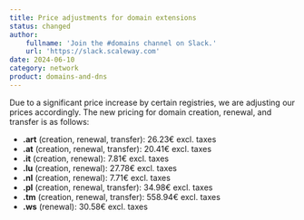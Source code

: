 ```yaml
---
title: Price adjustments for domain extensions
status: changed
author:
    fullname: 'Join the #domains channel on Slack.'
    url: 'https://slack.scaleway.com'
date: 2024-06-10
category: network
product: domains-and-dns
---
```


Due to a significant price increase by certain registries, we are adjusting our prices accordingly. The new pricing for domain creation, renewal, and transfer is as follows:

- **.art** (creation, renewal, transfer): 26.23€ excl. taxes
- **.at** (creation, renewal, transfer): 20.41€ excl. taxes
- **.it** (creation, renewal): 7.81€ excl. taxes
- **.lu** (creation, renewal): 27.78€ excl. taxes
- **.nl** (creation, renewal): 7.71€ excl. taxes
- **.pl** (creation, renewal, transfer): 34.98€ excl. taxes
- **.tm** (creation, renewal, transfer): 558.94€ excl. taxes
- **.ws** (renewal): 30.58€ excl. taxes

